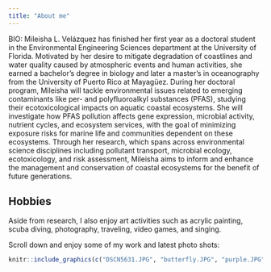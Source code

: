 ```yaml
---
title: "About me"
---
```


BIO: Mileisha L. Velázquez has finished her first year as a doctoral student in the Environmental Engineering Sciences department at the University of Florida. Motivated by her desire to mitigate degradation of coastlines and water quality caused by atmospheric events and human activities, she earned a bachelor’s degree in biology and later a master’s in oceanography from the University of Puerto Rico at Mayagüez. During her doctoral program, Mileisha will tackle environmental issues related to emerging contaminants like per- and polyfluoroalkyl substances (PFAS), studying their ecotoxicological impacts on aquatic coastal ecosystems. She will investigate how PFAS pollution affects gene expression, microbial activity, nutrient cycles, and ecosystem services, with the goal of minimizing exposure risks for marine life and communities dependent on these ecosystems. Through her research, which spans across environmental science disciplines including pollutant transport, microbial ecology, ecotoxicology, and risk assessment, Mileisha aims to inform and enhance the management and conservation of coastal ecosystems for the benefit of future generations.




## Hobbies 

Aside from research, I also enjoy art activities such as acrylic painting, scuba diving, photography, traveling, video games, and  singing. 

Scroll down and enjoy some of my work and latest photo shots:

```r
knitr::include_graphics(c("DSCN5631.JPG", "butterfly.JPG", "purple.JPG","marina.jpeg","coral.jpeg", "art.jpeg"))
```
